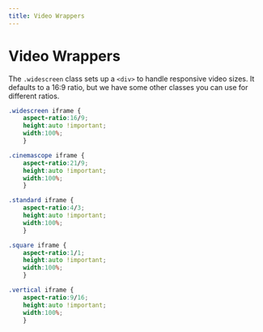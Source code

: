 ```yaml
---
title: Video Wrappers
---
```


# Video Wrappers

The `.widescreen` class sets up a `<div>` to handle responsive video sizes. It defaults to a 16:9 ratio, but we have some other classes you can use for different ratios.

```css
.widescreen iframe {
    aspect-ratio:16/9;
    height:auto !important;
    width:100%;
    }

.cinemascope iframe {
    aspect-ratio:21/9;
    height:auto !important;
    width:100%;
    }

.standard iframe {
    aspect-ratio:4/3;
    height:auto !important;
    width:100%;
    }

.square iframe {
    aspect-ratio:1/1;
    height:auto !important;
    width:100%;
    }

.vertical iframe {
    aspect-ratio:9/16;
    height:auto !important;
    width:100%;
    }
```